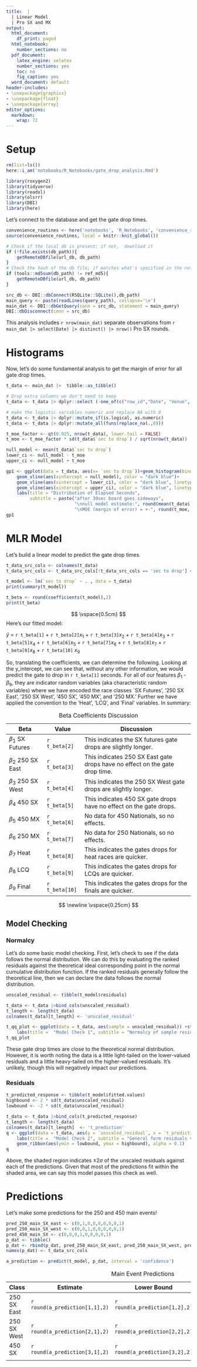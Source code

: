 ```yaml
---
title:  |  
  | Linear Model 
  | Pro SX and MX 
output:
  html_document:
    df_print: paged
  html_notebook:
    number_sections: no 
  pdf_document: 
    latex_engine: xelatex
    number_sections: yes 
    toc: no 
    fig_caption: yes
  word_document: default
header-includes: 
- \usepackage{graphicx}
- \usepackage{float}
- \usepackage{array}
editor_options: 
  markdown: 
    wrap: 72
---
```


# Setup

```r
rm(list=ls())
here::i_am('notebooks/R_Notebooks/gate_drop_analysis.Rmd')

library(roxygen2)
library(tidyverse)
library(readxl)
library(olsrr)
library(DBI)
library(here)
```

Let's connect to the database and get the gate drop times.

```r
convenience_routines <- here('notebooks', 'R_Notebooks', 'convenience_routines.R')
source(convenience_routines, local = knitr::knit_global())

# Check if the local db is present; if not,  download it
if (!file.exists(db_path)){
    getRemoteDBfile(url_db, db_path)
}
# Check the hash of the db file; if matches what's specified in the notebook, proceed; if not, download from remote  
if (tools::md5sum(db_path) != ref_md5){
    getRemoteDBfile(url_db, db_path)
}

src_db <- DBI::dbConnect(RSQLite::SQLite(),db_path)
main_query <- paste(readLines(query_path), collapse='\n')
main_dat <- DBI::dbGetQuery(conn = src_db, statement = main_query)
DBI::dbDisconnect(conn = src_db)
```

This analysis includes `r nrow(main_dat)` separate observations from
`r main_dat |> select(Date) |> distinct() |> nrow()` Pro SX rounds.

\newpage

# Histograms

Now, let's do some fundamental analysis to get the margin of error for
all gate drop times.

```r
t_data <- main_dat |>  tibble::as_tibble()

# Drop extra columns we don't need to keep 
t_data <- t_data |> dplyr::select (-one_of(c("row_id","Date", "Venue", "Round","Comments")))

# make the logistic variables numeric and replace NA with 0
t_data <- t_data |> dplyr::mutate_if(is.logical, as.numeric)
t_data <- t_data |> dplyr::mutate_all(funs(replace_na(.,0)))

t_moe_factor <- qt(0.025, nrow(t_data), lower.tail = FALSE)
t_moe <- t_moe_factor * sd(t_data$`sec to drop`) / sqrt(nrow(t_data))
```

```r
null_model <- mean(t_data$`sec to drop`)
lower_ci <- null_model - t_moe 
upper_ci <- null_model + t_moe

gp1 <- ggplot(data = t_data, aes(x= `sec to drop`))+geom_histogram(binwidth = 0.25,color="light blue", fill="light blue") +
    geom_vline(aes(xintercept = null_model), color = "dark blue")+
    geom_vline(aes(xintercept = lower_ci), color = "dark blue", linetype = "dashed")+ 
    geom_vline(aes(xintercept = upper_ci), color = "dark blue", linetype = "dashed")+ 
    labs(title = "Distribution of Elapsed Seconds", 
         subtitle = paste("after 30sec board goes sideways",
                          "\nnull model estimate:", round(mean(t_data$`sec to drop`), 2),
                          "\nMOE (margin of error) = +-", round(t_moe, 2))) + scale_x_continuous()
gp1
```

\newpage

# MLR Model

Let's build a linear model to predict the gate drop times

```r
t_data_src_cols <- colnames(t_data)
t_data_src_cols <- t_data_src_cols[!t_data_src_cols == 'sec to drop'] #stage this for later when we make predictions

t_model <- lm(`sec to drop` ~ . , data = t_data) 
print(summary(t_model))

t_beta <- round(coefficients(t_model),2)
print(t_beta)
```

$$
\vspace{0.5cm}
$$ Here's our fitted model:

$\hat{y}$ = `r t_beta[1]` + `r t_beta[2]`$x_1$ + `r t_beta[3]`$x_2$ +
`r t_beta[4]`$x_3$ + `r t_beta[5]`$x_4$ + `r t_beta[6]`$x_5$ +
`r t_beta[7]`$x_6$ + `r t_beta[8]`$x_7$ + `r t_beta[9]`$x_8$ +
`r t_beta[10]` $x_9$

So, translating the coefficients, we can determine the following.
Looking at the y_intercept, we can see that, without any other
information, we would predict the gate to drop in `r t_beta[1]` seconds.
For all of our features $\beta_1$ - $\beta_{9}$, they are indicator
random variables (aka characteristic random variables) where we have
encoded the race classes \`SX Futures', '250 SX East', '250 SX West',
'450 SX', '450 MX', and '250 MX.' Further we have applied the convention
to the 'Heat', 'LCQ', and 'Final' variables. In summary:

| Beta                  | Value          | Discussion                                                                  |
|---------------|---------------|-------------------------------------------|
| $\beta_1$ SX Futures  | `r t_beta[2]`  | This indicates the SX futures gate drops are slightly longer.               |
| $\beta_2$ 250 SX East | `r t_beta[3]`  | This indicates 250 SX East gate drops have no effect on the gate drop time. |
| $\beta_3$ 250 SX West | `r t_beta[4]`  | This indicates the 250 SX West gate drops are slightly longer.              |
| $\beta_4$ 450 SX      | `r t_beta[5]`  | This indicates 450 SX gate drops have no effect on the gate drops.          |
| $\beta_5$ 450 MX      | `r t_beta[6]`  | No data for 450 Nationals, so no effects.                                   |
| $\beta_6$ 250 MX      | `r t_beta[7]`  | No data for 250 Nationals, so no effects.                                   |
| $\beta_7$ Heat        | `r t_beta[8]`  | This indicates the gates drops for heat races are quicker.                  |
| $\beta_8$ LCQ         | `r t_beta[9]`  | This indicates the gates drops for LCQs are quicker.                        |
| $\beta_9$ Final       | `r t_beta[10]` | This indicates the gates drops for the finals are quicker.                  |

: Beta Coefficients Discussion

$$
\newline
\vspace{0.25cm} 
$$

\newpage

## Model Checking

### Normalcy

Let's do some basic model checking. First, let's check to see if the
data follows the normal distribution. We can do this by evaluating the
ranked residuals against the theoretical ideal corresponding point in
the normal cumulative distribution function. If the ranked residuals
generally follow the theoretical line, then we can declare the data
follows the normal distribution.

```r
unscaled_residual <- tibble(t_model$residuals)

t_data <- t_data |>bind_cols(unscaled_residual)
t_length <- length(t_data)
colnames(t_data)[t_length] <- 'unscaled_residual'

t_qq_plot <- ggplot(data = t_data, aes(sample = unscaled_residual)) +stat_qq() + stat_qq_line() + 
    labs(title =  "Model Check 1", subtitle = "Normalcy of sample residuals vs. theoretical", y = "sample", x = "theoretical")
t_qq_plot
```

These gate drop times are close to the theoretical normal distribution.
However, it is worth noting the data is a little light-tailed on the
lower-valued residuals and a little heavy-tailed on the higher-valued
residuals. It's unlikely, though this will negatively impact our
predictions.

\newpage

### Residuals

```r
t_predicted_response <- tibble(t_model$fitted.values)
highbound <- 2 * sd(t_data$unscaled_residual)
lowbound <- -2 * sd(t_data$unscaled_residual)

t_data <- t_data |>bind_cols(t_predicted_response)
t_length <- length(t_data)
colnames(t_data)[t_length]  <- 't_prediction'
q <- ggplot(data = t_data, aes(y = `unscaled_residual`, x = `t_prediction` )) + geom_point(size=1) + 
    labs(title =  "Model Check 2", subtitle = "General form residuals vs. predictions", y = "Unscaled Residuals", x = "Prediction") + geom_hline(yintercept = 0) +
    geom_ribbon(aes(ymin = lowbound, ymax = highbound), alpha = 0.1)
q
```

Above, the shaded region indicates $\pm2\sigma$ of the unscaled
residuals against each of the predictions. Given that most of the
predictions fit within the shaded area, we can say this model passes
this check as well.

\newpage

# Predictions

Let's make some predictions for the 250 and 450 main events!

```r
pred_250_main_SX_east <- c(0,1,0,0,0,0,0,0,1)
pred_250_main_SX_west <- c(0,0,1,0,0,0,0,0,1)
pred_450_main_SX <- c(0,0,0,1,0,0,0,0,1)
p_dat <- tibble()
p_dat <- rbind(p_dat, pred_250_main_SX_east, pred_250_main_SX_west, pred_450_main_SX)
names(p_dat) <- t_data_src_cols

a_prediction <- predict(t_model, p_dat, interval = 'confidence')
```

| Class       | Estimate                       | Lower Bound                    | Upper Bound                    |
|----------------|-------------------|-------------------|-------------------|
| 250 SX East | `r round(a_prediction[1,1],2)` | `r round(a_prediction[1,2],2)` | `r round(a_prediction[1,3],2)` |
| 250 SX West | `r round(a_prediction[2,1],2)` | `r round(a_prediction[2,2],2)` | `r round(a_prediction[2,3],2)` |
| 450 SX      | `r round(a_prediction[3,1],2)` | `r round(a_prediction[3,2],2)` | `r round(a_prediction[3,3],2)` |
|             |                                |                                |                                |

: Main Event Predictions
